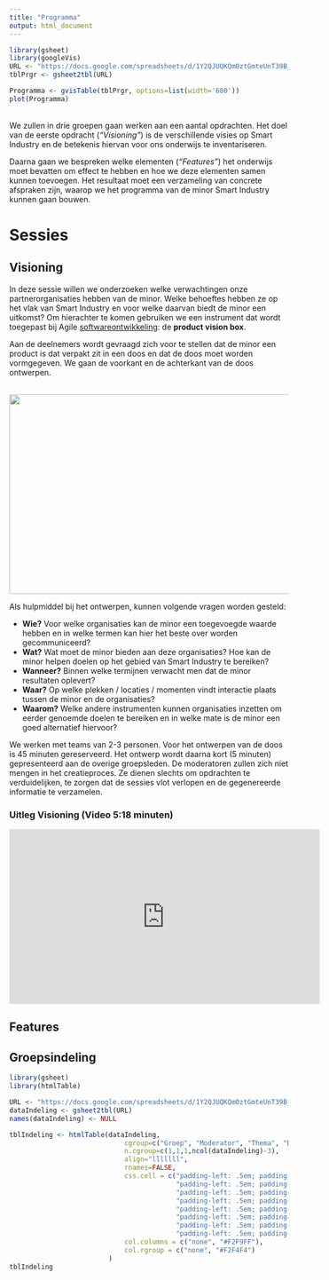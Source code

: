 ```yaml
---
title: "Programma"
output: html_document
---
```


```r
library(gsheet)
library(googleVis)
URL <- "https://docs.google.com/spreadsheets/d/1Y2QJUQKQm0ztGmteUnT39B_eqBH1GENkILdjHIUYmMk/edit#gid=2005855851"
tblPrgr <- gsheet2tbl(URL)

Programma <- gvisTable(tblPrgr, options=list(width='600'))
plot(Programma)
```

<br>
We zullen in drie groepen gaan werken aan een aantal opdrachten. Het doel van de eerste opdracht (*"Visioning"*) is de verschillende visies op Smart Industry en de betekenis hiervan voor ons onderwijs te inventariseren.

Daarna gaan we bespreken welke elementen (*"Features"*) het onderwijs moet bevatten om effect te hebben en hoe we deze elementen samen kunnen toevoegen. Het resultaat moet een verzameling van concrete afspraken zijn, waarop we het programma van de minor Smart Industry kunnen gaan bouwen.
<br>

# Sessies {.tabset .tabset-fade}

## Visioning
In deze sessie willen we onderzoeken welke verwachtingen onze partnerorganisaties hebben van de minor. Welke behoeftes hebben ze op het vlak van Smart Industry en voor welke daarvan biedt de minor een uitkomst? Om hierachter te komen gebruiken we een instrument dat wordt toegepast bij Agile [softwareontwikkeling](http://reqtest.com/agile-blog/how-to-build-a-product-vision-box-and-clarify-your-software-goals/): de **product vision box**.

Aan de deelnemers wordt gevraagd zich voor te stellen dat de minor een product is dat verpakt zit in een doos en dat de doos moet worden vormgegeven. We gaan de voorkant en de achterkant van de doos ontwerpen.

<br>
<img src="images/visioningbox.jpg" width="640px" height="360px" />
<br>

Als hulpmiddel bij het ontwerpen, kunnen volgende vragen worden gesteld:

* **Wie?** Voor welke organisaties kan de minor een toegevoegde waarde hebben en in welke termen kan hier het beste over worden gecommuniceerd?
* **Wat?** Wat moet de minor bieden aan deze organisaties? Hoe kan de minor helpen doelen op het gebied van Smart Industry te bereiken?
* **Wanneer?** Binnen welke termijnen verwacht men dat de minor resultaten oplevert?
* **Waar?** Op welke plekken / locaties / momenten vindt interactie plaats tussen de minor en de organisaties?
* **Waarom?** Welke andere instrumenten kunnen organisaties inzetten om eerder genoemde doelen te bereiken en in welke mate is de minor een goed alternatief hiervoor?

We werken met teams van 2-3 personen. Voor het ontwerpen van de doos is 45 minuten gereserveerd. Het ontwerp wordt daarna kort (5 minuten) gepresenteerd aan de overige groepsleden. De moderatoren zullen zich niet mengen in het creatieproces. Ze dienen slechts om opdrachten te verduidelijken, te zorgen dat de sessies vlot verlopen en de gegenereerde informatie te verzamelen.

### Uitleg Visioning (Video 5:18 minuten)

<iframe width="560" height="315" src="https://www.youtube.com/embed/Y_-f2CZELrw?start=1349&end=1667" frameborder="0" allowfullscreen></iframe>

## Features


## Groepsindeling

```r
library(gsheet)
library(htmlTable)

URL <- "https://docs.google.com/spreadsheets/d/1Y2QJUQKQm0ztGmteUnT39B_eqBH1GENkILdjHIUYmMk/pub?gid=1904294464&single=true&output=csv"
dataIndeling <- gsheet2tbl(URL)
names(dataIndeling) <- NULL

tblIndeling <- htmlTable(dataIndeling,
                             cgroup=c("Groep", "Moderator", "Thema", "Deelnemers"),
                             n.cgroup=c(1,1,1,ncol(dataIndeling)-3),
                             align="lllllll",
                             rnames=FALSE,
                             css.cell = c("padding-left: .5em; padding-right: .8em;",
                                          "padding-left: .5em; padding-right: .8em;",
                                          "padding-left: .5em; padding-right: .8em;",
                                          "padding-left: .5em; padding-right: .8em;",
                                          "padding-left: .5em; padding-right: .8em;",
                                          "padding-left: .5em; padding-right: .8em;",
                                          "padding-left: .5em; padding-right: .8em;",
                                          "padding-left: .5em; padding-right: .8em;"),
                             col.columns = c("none", "#F2F9FF"),
                             col.rgroup = c("none", "#F2F4F4")
                         )
tblIndeling

```
